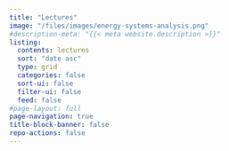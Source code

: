 ```yaml
---
title: "Lectures"
image: "/files/images/energy-systems-analysis.png"
#description-meta: "{{< meta website.description >}}"
listing:
  contents: lectures
  sort: "date asc"
  type: grid
  categories: false
  sort-ui: false
  filter-ui: false
  feed: false
#page-layout: full
page-navigation: true
title-block-banner: false
repo-actions: false
---
```



